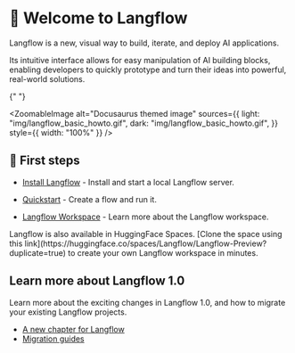 
# 👋 Welcome to Langflow

Langflow is a new, visual way to build, iterate, and deploy AI applications.

Its intuitive interface allows for easy manipulation of AI building blocks, enabling developers to quickly prototype and turn their ideas into powerful, real-world solutions.

{" "}

<ZoomableImage
  alt="Docusaurus themed image"
  sources={{
    light: "img/langflow_basic_howto.gif",
    dark: "img/langflow_basic_howto.gif",
  }}
  style={{ width: "100%" }}
/>

## 🚀 First steps

- [Install Langflow](/getting-started/install-langflow) - Install and start a local Langflow server.

- [Quickstart](/getting-started/quickstart) - Create a flow and run it.

- [Langflow Workspace](/getting-started/workspace) - Learn more about the Langflow workspace.

<Admonition type="info">
  Langflow is also available in HuggingFace Spaces. [Clone the space
  using this
  link](https://huggingface.co/spaces/Langflow/Langflow-Preview?duplicate=true)
  to create your own Langflow workspace in minutes.
</Admonition>

## Learn more about Langflow 1.0

Learn more about the exciting changes in Langflow 1.0, and how to migrate your existing Langflow projects.

- [A new chapter for Langflow](/whats-new/a-new-chapter-langflow)
- [Migration guides](/migration/migrating-to-one-point-zero)
